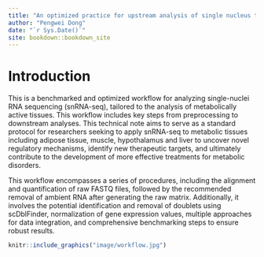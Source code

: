 ```yaml
--- 
title: "An optimized practice for upstream analysis of single nucleus transcriptomics in key metabolic tissues"
author: "Pengwei Dong"
date: "`r Sys.Date()`"
site: bookdown::bookdown_site
---
```


# Introduction

This is a benchmarked and optimized workflow for analyzing single-nuclei RNA sequencing (snRNA-seq), tailored to the analysis of metabolically active tissues. This workflow includes key steps from preprocessing to downstream analyses. This technical note aims to serve as a standard protocol for researchers seeking to apply snRNA-seq to metabolic tissues including adipose tissue, muscle, hypothalamus and liver to uncover novel regulatory mechanisms, identify new therapeutic targets, and ultimately contribute to the development of more effective treatments for metabolic disorders.
   
This workflow encompasses a series of procedures, including the alignment and quantification of raw FASTQ files, followed by the recommended removal of ambient RNA after generating the raw matrix. Additionally, it involves the potential identification and removal of doublets using scDblFinder, normalization of gene expression values, multiple approaches for data integration, and comprehensive benchmarking steps to ensure robust results.


```r
knitr::include_graphics("image/workflow.jpg")
```
